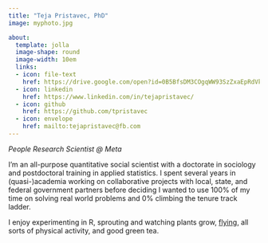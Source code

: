 ```yaml
---
title: "Teja Pristavec, PhD"
image: myphoto.jpg

about: 
  template: jolla
  image-shape: round
  image-width: 10em
  links:
  - icon: file-text
    href: https://drive.google.com/open?id=0B5BfsDM3COgqWW93SzZxaEpRdVk
  - icon: linkedin
    href: https://www.linkedin.com/in/tejapristavec/
  - icon: github
    href: https://github.com/tpristavec
  - icon: envelope
    href: mailto:tejapristavec@fb.com
---
```


*People Research Scientist \@ Meta*

I'm an all-purpose quantitative social scientist with a doctorate in sociology and postdoctoral training in applied statistics. I spent several years in (quasi-)academia working on collaborative projects with local, state, and federal government partners before deciding I wanted to use 100% of my time on solving real world problems and 0% climbing the tenure track ladder.

I enjoy experimenting in R, sprouting and watching plants grow, [flying](https://my.flightradar24.com/tejapristavec), all sorts of physical activity, and good green tea.
